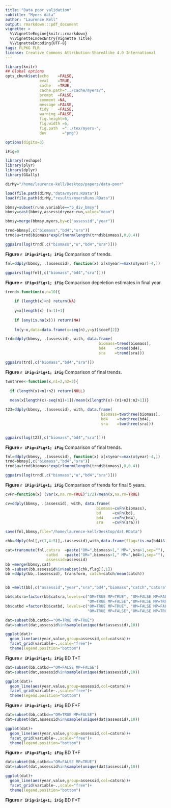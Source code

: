 ```yaml
---
title: "Data poor validation" 
subtitle: "Myers data"
author: "Laurence Kell"
output: rmarkdown:::pdf_document
vignette: >
  %\VignetteEngine{knitr::rmarkdown}
  %\VignetteIndexEntry{Vignette Title}
  %\VignetteEncoding{UTF-8}
tags: FLPKG FLR
license: Creative Commons Attribution-ShareAlike 4.0 International
---
```

  
```r
library(knitr)
## Global options
opts_chunk$set(echo    =FALSE,
               eval    =TRUE,
               cache   =TRUE,
               cache.path="../cache/myers/",
               prompt  =FALSE,
               comment =NA,
               message =FALSE,
               tidy    =FALSE,
               warning =FALSE,
               fig.height=6,
               fig.width =6,
               fig.path  ="../tex/myers-",
               dev       ="png")

options(digits=3)

iFig=0
```

```r
library(reshape)
library(plyr)
library(dplyr)
library(GGally)
```

```r
dirMy="/home/laurence-kell/Desktop/papers/data-poor"

load(file.path(dirMy,"data/myers.RData"))
load(file.path(dirMy,"results/myersRuns.RData"))

bbmsy=subset(runs,variable=="b_div_bmsy")
bbmsy=cast(bbmsy,assessid+year~run,value="mean")

bbmsy=merge(bbmsy,myers,by=c("assessid","year"))
```


```r
trnd=bbmsy[,c("biomass","bd4","sra")]
trnd$u=trnd$biomass*exp(rlnorm(length(trnd$biomass),0,0.4))

ggpairs(log(trnd[,c("biomass","u","bd4","sra")]))
```

**Figure `r iFig=iFig+1; iFig`** Comparison of trends. 

```r
fnl=ddply(bbmsy, .(assessid), function(x) x[x$year>=max(x$year)-4,])

ggpairs(log(fnl[,c("biomass","bd4","sra")]))
```

**Figure `r iFig=iFig+1; iFig`** Comparison depeletion estimates in final year. 

```r
trend<-function(x,n=10){
    
    if (length(x)<n) return(NA)
    
    y=x[length(x)-(n:1)+1]
    
    if (any(is.na(x))) return(NA)
    
    lm(y~x,data=data.frame(x=seq(n),y=y))$coef[2]}

trd=ddply(bbmsy, .(assessid), with, data.frame(
                                         biomass=trend(biomass),
                                         bd4    =trend(bd4),
                                         sra    =trend(sra)))

ggpairs(trd[,c("biomass","bd4","sra")])
```

**Figure `r iFig=iFig+1; iFig`** Comparison of final trends. 

```r
twothree<-function(x,n1=2,n2=3){
  
  if (length(x)<n1+n2) return(NULL)
  
  mean(x[length(x)-seq(n1)+1])/mean(x[length(x)-(n1+n2):n2+1])}

t23=ddply(bbmsy, .(assessid), with, data.frame(
                                          biomass=twothree(biomass),
                                          bd4    =twothree(bd4),
                                          sra    =twothree(sra)))


ggpairs(log(t23[,c("biomass","bd4","sra")]))
```

**Figure `r iFig=iFig+1; iFig`** Comparison of final trends. 

```r
fnl=ddply(bbmsy, .(assessid), function(x) x[x$year<=max(x$year)-4,])
trnd=bbmsy[,c("biomass","bd4","sra")]
trnd$u=trnd$biomass*exp(rlnorm(length(trnd$biomass),0,0.4))

ggpairs(log(trnd[,c("biomass","u","bd4","sra")]))
```

**Figure `r iFig=iFig+1; iFig`** Comparison of trends for final 5 years. 

```r
cvFn=function(x) (var(x,na.rm=TRUE)^1/2)/mean(x,na.rm=TRUE)

cv=ddply(bbmsy, .(assessid), with, data.frame(
                                        biomass=cvFn(biomass),
                                        bd     =cvFn(bd),
                                        bd4    =cvFn(bd4),
                                        sra    =cvFn(sra)))
```

```r
save(fnl,bbmsy,file="/home/laurence-kell/Desktop/dat.RData")
```

```r
chk=ddply(fnl[,c(1,4:5)],.(assessid),with,data.frame(flag=!is.na(bd4)&!is.na(sra)))

cat=transmute(fnl,catsra  =paste("OM=",biomass>1," MP=",sra>1,sep=""),
                  catbd   =paste("OM=",biomass>1," MP=",bd4>1,sep=""),
                  assessid=assessid)
bb =merge(bbmsy,cat)
bb =subset(bb,assessid%in%subset(chk,flag)[,1])
bb =ddply(bb,.(assessid), transform, catch=catch/mean(catch))


bb =melt(bb[,c("assessid","year","sra","bd4","biomass","catch","catsra","catbd")],id=c("assessid","year","catsra","catbd"))

bb$catsra=factor(bb$catsra,levels=c("OM=TRUE MP=TRUE", "OM=FALSE MP=FALSE",
                                    "OM=TRUE MP=FALSE","OM=FALSE MP=TRUE"))
bb$catbd =factor(bb$catbd, levels=c("OM=TRUE MP=TRUE", "OM=FALSE MP=FALSE",
                                    "OM=TRUE MP=FALSE","OM=FALSE MP=TRUE"))

dat=subset(bb,catbd=="OM=TRUE MP=TRUE")
dat=subset(dat,assessid%in%sample(unique(dat$assessid),10))

ggplot(dat)+
  geom_line(aes(year,value,group=assessid,col=catsra))+
  facet_grid(variable~.,scale="free")+
  theme(legend.position="bottom")
```

**Figure `r iFig=iFig+1; iFig`** BD T*T


```r
dat=subset(bb,catbd=="OM=FALSE MP=FALSE")
dat=subset(dat,assessid%in%sample(unique(dat$assessid),10))

ggplot(dat)+
  geom_line(aes(year,value,group=assessid,col=catsra))+
  facet_grid(variable~.,scale="free")+
  theme(legend.position="bottom")
```

**Figure `r iFig=iFig+1; iFig`** BD F*F


```r
dat=subset(bb,catbd=="OM=TRUE MP=FALSE")
dat=subset(dat,assessid%in%sample(unique(dat$assessid),10))

ggplot(dat)+   
  geom_line(aes(year,value,group=assessid,col=catsra))+
  facet_grid(variable~.,scale="free")+
  theme(legend.position="bottom")
```

**Figure `r iFig=iFig+1; iFig`** BD T*F


```r
dat=subset(bb,catbd=="OM=FALSE MP=TRUE")
dat=subset(dat,assessid%in%sample(unique(dat$assessid),10))

ggplot(dat)+ 
  geom_line(aes(year,value,group=assessid,col=catsra))+
  facet_grid(variable~.,scale="free")+
  theme(legend.position="bottom")
```

**Figure `r iFig=iFig+1; iFig`** BD F*T
